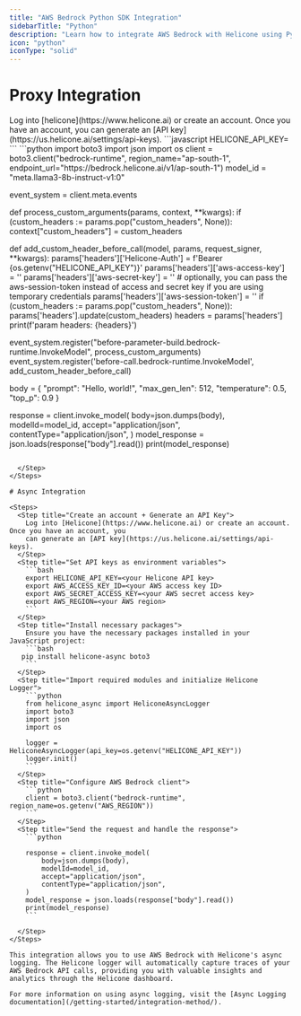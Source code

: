```yaml
---
title: "AWS Bedrock Python SDK Integration"
sidebarTitle: "Python"
description: "Learn how to integrate AWS Bedrock with Helicone using Python."
icon: "python"
iconType: "solid"
---
```


# Proxy Integration

<Steps>
  <Step title="Create an account + Generate an API Key">
    Log into [helicone](https://www.helicone.ai) or create an account. Once you have an account, you
    can generate an [API key](https://us.helicone.ai/settings/api-keys).
  </Step>
  <Step title="Set HELICONE_API_KEY as an environment variable">
```javascript
HELICONE_API_KEY=<your API key>
```
  </Step>
  <Step title="Run the Bedrock command with the Helicone Proxy">
```python
import boto3
import json
import os
client = boto3.client("bedrock-runtime", region_name="ap-south-1",
                      endpoint_url="https://bedrock.helicone.ai/v1/ap-south-1")
model_id = "meta.llama3-8b-instruct-v1:0"

event_system = client.meta.events


def process_custom_arguments(params, context, **kwargs):
    if (custom_headers := params.pop("custom_headers", None)):
        context["custom_headers"] = custom_headers


def add_custom_header_before_call(model, params, request_signer, **kwargs):
    params['headers']['Helicone-Auth'] = f'Bearer {os.getenv("HELICONE_API_KEY")}'
    params['headers']['aws-access-key'] = '<AWS ACCESS KEY>'
    params['headers']['aws-secret-key'] = '<AWS SECRET KEY>'
    # optionally, you can pass the aws-session-token instead of access and secret key if you are using temporary credentials
    params['headers']['aws-session-token'] = '<AWS SESSION TOKEN>'
    if (custom_headers := params.pop("custom_headers", None)):
        params['headers'].update(custom_headers)
    headers = params['headers']
    print(f'param headers: {headers}')


event_system.register("before-parameter-build.bedrock-runtime.InvokeModel",
                      process_custom_arguments)
event_system.register('before-call.bedrock-runtime.InvokeModel',
                      add_custom_header_before_call)


body = {
    "prompt": "Hello, world!",
    "max_gen_len": 512,
    "temperature": 0.5,
    "top_p": 0.9
}

response = client.invoke_model(
    body=json.dumps(body),
    modelId=model_id,
    accept="application/json",
    contentType="application/json",
)
model_response = json.loads(response["body"].read())
print(model_response)
```

  </Step>
</Steps>

# Async Integration

<Steps>
  <Step title="Create an account + Generate an API Key">
    Log into [Helicone](https://www.helicone.ai) or create an account. Once you have an account, you
    can generate an [API key](https://us.helicone.ai/settings/api-keys).
  </Step>
  <Step title="Set API keys as environment variables">
    ```bash
    export HELICONE_API_KEY=<your Helicone API key>
    export AWS_ACCESS_KEY_ID=<your AWS access key ID>
    export AWS_SECRET_ACCESS_KEY=<your AWS secret access key>
    export AWS_REGION=<your AWS region>
    ```
  </Step>
  <Step title="Install necessary packages">
    Ensure you have the necessary packages installed in your JavaScript project:
    ```bash
   pip install helicone-async boto3
    ```
  </Step>
  <Step title="Import required modules and initialize Helicone Logger">
    ```python
    from helicone_async import HeliconeAsyncLogger
    import boto3
    import json
    import os

    logger = HeliconeAsyncLogger(api_key=os.getenv("HELICONE_API_KEY"))
    logger.init()
    ```
  </Step>
  <Step title="Configure AWS Bedrock client">
    ```python
    client = boto3.client("bedrock-runtime", region_name=os.getenv("AWS_REGION"))
    ```
  </Step>
  <Step title="Send the request and handle the response">
    ```python

    response = client.invoke_model(
        body=json.dumps(body),
        modelId=model_id,
        accept="application/json",
        contentType="application/json",
    )
    model_response = json.loads(response["body"].read())
    print(model_response)
    ```

  </Step>
</Steps>

This integration allows you to use AWS Bedrock with Helicone's async logging. The Helicone logger will automatically capture traces of your AWS Bedrock API calls, providing you with valuable insights and analytics through the Helicone dashboard.

For more information on using async logging, visit the [Async Logging documentation](/getting-started/integration-method/).
